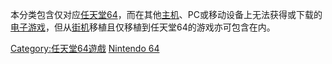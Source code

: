 {{Distinguished subcategory|任天堂64遊戲|作品}}
本分类包含仅对应[[任天堂64|任天堂64]]，而在其他[[游戏机|主机]]、PC或移动设备上无法获得或下载的[[电子游戏|电子游戏]]，但从[[街机|街机]]移植且仅移植到任天堂64的游戏亦可包含在内。

[[Category:任天堂64遊戲|Category:任天堂64遊戲]]
[[Category:平台独占游戏|Nintendo 64]]